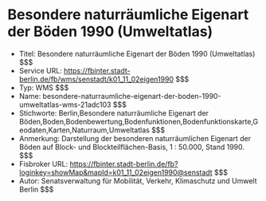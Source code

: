 # Besondere naturräumliche Eigenart der Böden 1990 (Umweltatlas)
- Titel: Besondere naturräumliche Eigenart der Böden 1990 (Umweltatlas) $$$
- Service URL: https://fbinter.stadt-berlin.de/fb/wms/senstadt/k01_11_02eigen1990 $$$
- Typ: WMS $$$
- Name: besondere-naturraumliche-eigenart-der-boden-1990-umweltatlas-wms-21adc103 $$$
- Stichworte: Berlin,Besondere naturräumliche Eigenart der Böden,Boden,Bodenbewertung,Bodenfunktionen,Bodenfunktionskarte,Geodaten,Karten,Naturraum,Umweltatlas $$$
- Anmerkung: Darstellung der besonderen naturräumlichen Eigenart der Böden auf Block- und Blockteilflächen-Basis, 1 : 50.000, Stand 1990. $$$
- Fisbroker URL: https://fbinter.stadt-berlin.de/fb?loginkey=showMap&mapId=k01_11_02eigen1990@senstadt $$$
- Autor: Senatsverwaltung für Mobilität, Verkehr, Klimaschutz und Umwelt Berlin $$$

